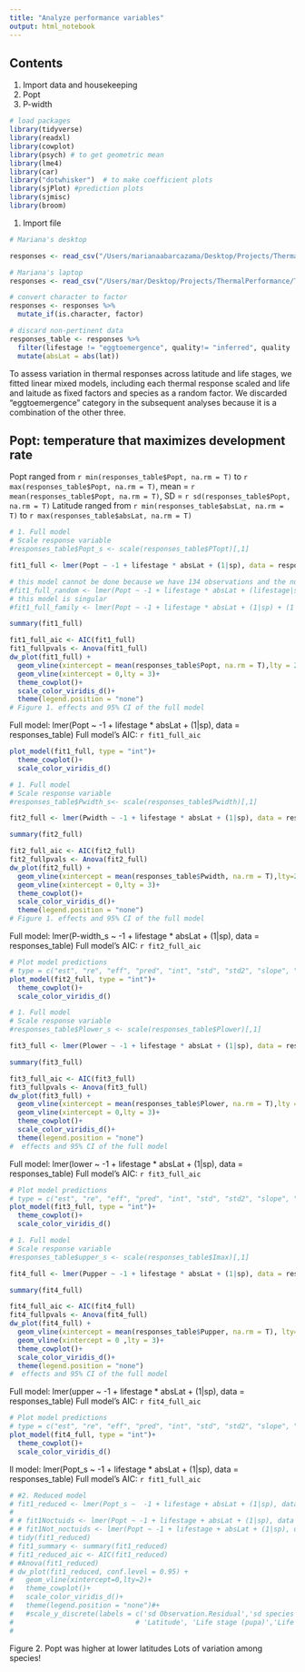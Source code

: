 ```yaml
---
title: "Analyze performance variables"
output: html_notebook
---
```


## Contents
1. Import data and housekeeping
2. Popt 
3. P-width

```r
# load packages
library(tidyverse)
library(readxl)
library(cowplot)
library(psych) # to get geometric mean
library(lme4)
library(car)
library("dotwhisker")  # to make coefficient plots
library(sjPlot) #prediction plots
library(sjmisc)
library(broom)
```

1. Import file
```r
# Mariana's desktop

responses <- read_csv("/Users/marianaabarcazama/Desktop/Projects/ThermalPerformance/ThermalResponses.csv")

```


```r
# Mariana's laptop
responses <- read_csv("/Users/mar/Desktop/Projects/ThermalPerformance/ThermalResponses.csv")
```


```r
# convert character to factor
responses <- responses %>%
  mutate_if(is.character, factor)

# discard non-pertinent data
responses_table <- responses %>% 
  filter(lifestage != "eggtoemergence", quality!= "inferred", quality != "combination") %>% 
  mutate(absLat = abs(lat))
```

To assess variation in thermal responses across latitude and life stages, we fitted linear mixed models, including each thermal response scaled and life and laitude as fixed factors and species as a random factor. We discarded "eggtoemergence" category in the subsequent analyses because it is a combination of the other three.

## Popt: temperature that maximizes development rate
Popt ranged from `r min(responses_table$Popt, na.rm = T)` to `r max(responses_table$Popt, na.rm = T)`, mean =  `r mean(responses_table$Popt, na.rm = T)`, SD = `r sd(responses_table$Popt, na.rm = T)`
Latitude ranged from `r min(responses_table$absLat, na.rm = T)` to `r max(responses_table$absLat, na.rm = T)`


```r
# 1. Full model
# Scale response variable
#responses_table$Popt_s <- scale(responses_table$PTopt)[,1]

fit1_full <- lmer(Popt ~ -1 + lifestage * absLat + (1|sp), data = responses_table) #

# this model cannot be done because we have 134 observations and the number of random effects would be 171
#fit1_full_random <- lmer(Popt ~ -1 + lifestage * absLat + (lifestage|sp), data = responses_table) #
# this model is singular
#fit1_full_family <- lmer(Popt ~ -1 + lifestage * absLat + (1|sp) + (1|family), data = responses_table) #

summary(fit1_full)

fit1_full_aic <- AIC(fit1_full)
fit1_fullpvals <- Anova(fit1_full)
dw_plot(fit1_full) +
  geom_vline(xintercept = mean(responses_table$Popt, na.rm = T),lty = 2)+
  geom_vline(xintercept = 0,lty = 3)+
  theme_cowplot()+
  scale_color_viridis_d()+
  theme(legend.position = "none")
# Figure 1. effects and 95% CI of the full model
```
 Full model: lmer(Popt ~ -1 + lifestage * absLat + (1|sp), data = responses_table)
 Full model's AIC: `r fit1_full_aic`


```r
plot_model(fit1_full, type = "int")+
  theme_cowplot()+
  scale_color_viridis_d()
```

```r
# 1. Full model
# Scale response variable
#responses_table$Pwidth_s<- scale(responses_table$Pwidth)[,1]

fit2_full <- lmer(Pwidth ~ -1 + lifestage * absLat + (1|sp), data = responses_table) #

summary(fit2_full)

fit2_full_aic <- AIC(fit2_full)
fit2_fullpvals <- Anova(fit2_full)
dw_plot(fit2_full) +
  geom_vline(xintercept = mean(responses_table$Pwidth, na.rm = T),lty=2)+
  geom_vline(xintercept = 0,lty = 3)+
  theme_cowplot()+
  scale_color_viridis_d()+
  theme(legend.position = "none")
# Figure 1. effects and 95% CI of the full model
```
 Full model: lmer(P-width_s ~ -1 + lifestage * absLat + (1|sp), data = responses_table)
 Full model's AIC: `r fit2_full_aic`

```r
# Plot model predictions
# type = c("est", "re", "eff", "pred", "int", "std", "std2", "slope", "resid", "diag")
plot_model(fit2_full, type = "int")+
  theme_cowplot()+
  scale_color_viridis_d()

```



```r
# 1. Full model
# Scale response variable
#responses_table$Plower_s <- scale(responses_table$Plower)[,1]

fit3_full <- lmer(Plower ~ -1 + lifestage * absLat + (1|sp), data = responses_table) #

summary(fit3_full)

fit3_full_aic <- AIC(fit3_full)
fit3_fullpvals <- Anova(fit3_full)
dw_plot(fit3_full) +
  geom_vline(xintercept = mean(responses_table$Plower, na.rm = T),lty = 2)+
  geom_vline(xintercept = 0,lty = 3)+
  theme_cowplot()+
  scale_color_viridis_d()+
  theme(legend.position = "none")
#  effects and 95% CI of the full model

```


 Full model: lmer(lower ~ -1 + lifestage * absLat + (1|sp), data = responses_table)
 Full model's AIC: `r fit3_full_aic`

```r
# Plot model predictions
# type = c("est", "re", "eff", "pred", "int", "std", "std2", "slope", "resid", "diag")
plot_model(fit3_full, type = "int")+
  theme_cowplot()+
  scale_color_viridis_d()
```


```r
# 1. Full model
# Scale response variable
#responses_table$upper_s <- scale(responses_table$Imax)[,1]

fit4_full <- lmer(Pupper ~ -1 + lifestage * absLat + (1|sp), data = responses_table) #

summary(fit4_full)

fit4_full_aic <- AIC(fit4_full)
fit4_fullpvals <- Anova(fit4_full)
dw_plot(fit4_full) +
  geom_vline(xintercept = mean(responses_table$Pupper, na.rm = T), lty=2)+
  geom_vline(xintercept = 0 ,lty = 3)+
  theme_cowplot()+
  scale_color_viridis_d()+
  theme(legend.position = "none")
#  effects and 95% CI of the full model

```


 Full model: lmer(upper ~ -1 + lifestage * absLat + (1|sp), data = responses_table)
 Full model's AIC: `r fit4_full_aic`

```r
# Plot model predictions
# type = c("est", "re", "eff", "pred", "int", "std", "std2", "slope", "resid", "diag")
plot_model(fit4_full, type = "int")+
  theme_cowplot()+
  scale_color_viridis_d()
```

ll model: lmer(Popt_s ~ -1 + lifestage * absLat + (1|sp), data = responses_table)
 Full model's AIC: `r fit1_full_aic`

```r
# #2. Reduced model
# fit1_reduced <- lmer(Popt_s ~  -1 + lifestage + absLat + (1|sp), data = responses_table) #
# 
# # fit1Noctuids <- lmer(Popt ~ -1 + lifestage + absLat + (1|sp), data = filter(ToptAnalysis, family == "Noctuidae"))
# # fit1Not_noctuids <- lmer(Popt ~ -1 + lifestage + absLat + (1|sp), data = filter(ToptAnalysis, family != "Noctuidae"))
# tidy(fit1_reduced)
# fit1_summary <- summary(fit1_reduced)
# fit1_reduced_aic <- AIC(fit1_reduced)
# #Anova(fit1_reduced)
# dw_plot(fit1_reduced, conf.level = 0.95) + 
#   geom_vline(xintercept=0,lty=2)+
#   theme_cowplot()+
#   scale_color_viridis_d()+
#   theme(legend.position = "none")#+
#   #scale_y_discrete(labels = c('sd Observation.Residual','sd species', 
#                              # 'Latitude', 'Life stage (pupa)','Life stage (larva)'))
# 

```
Figure 2. Popt was higher at lower latitudes
Lots of variation among species!
